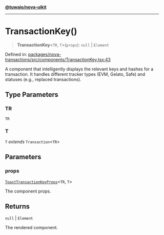 [**@tuwaio/nova-uikit**](../../../README.md)

***

# TransactionKey()

> **TransactionKey**\<`TR`, `T`\>(`props`): `null` \| `Element`

Defined in: [packages/nova-transactions/src/components/TransactionKey.tsx:43](https://github.com/TuwaIO/nova-uikit/blob/a9a594a8665072c3f24170aaf92315d433f995a0/packages/nova-transactions/src/components/TransactionKey.tsx#L43)

A component that intelligently displays the relevant keys and hashes for a transaction.
It handles different tracker types (EVM, Gelato, Safe) and statuses (e.g., replaced transactions).

## Type Parameters

### TR

`TR`

### T

`T` *extends* `Transaction`\<`TR`\>

## Parameters

### props

[`ToastTransactionKeyProps`](../interfaces/ToastTransactionKeyProps.md)\<`TR`, `T`\>

The component props.

## Returns

`null` \| `Element`

The rendered component.
